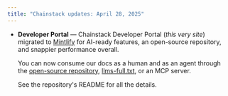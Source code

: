 ```yaml
---
title: "Chainstack updates: April 28, 2025"
---
```

- **Developer Portal** — Chainstack Developer Portal (*this very site*) migrated to [Mintlify](https://mintlify.com/) for AI-ready features, an open-source repository, and snappier performance overall.

    You can now consume our docs as a human and as an agent through the [open-source repository](https://github.com/chainstack/dev-portal), [llms-full.txt](https://docs.chainstack.com/llms-full.txt), or an MCP server.
    
    See the repository's README for all the details.
